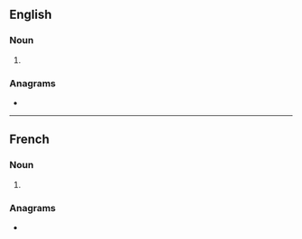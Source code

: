 {{also|Caissons}}
==English==

===Noun===
{{head|en|noun plural form}}

# {{plural of|caisson|lang=en}}

===Anagrams===
* {{anagrams|en|a=acinosss|assicons|cassinos}}

----

==French==

===Noun===
{{head|fr|noun plural form|g=m}}

# {{plural of|caisson|lang=fr}}

===Anagrams===
* {{l|fr|cassions}}